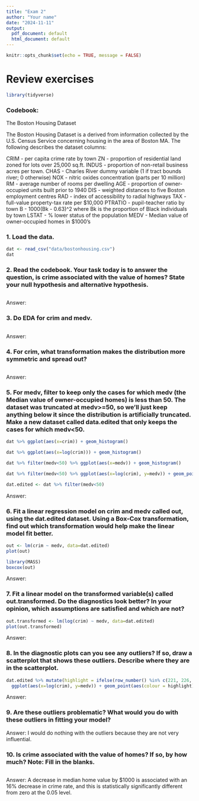 ```yaml
---
title: "Exam 2"
author: "Your name"
date: "2024-11-11"
output:
  pdf_document: default
  html_document: default
---
```


```r
knitr::opts_chunk$set(echo = TRUE, message = FALSE)
```

# Review exercises 

```r
library(tidyverse)
```
### Codebook:
The Boston Housing Dataset

The Boston Housing Dataset is a derived from information collected by the U.S. Census Service concerning housing in the area of Boston MA. The following describes the dataset columns:

CRIM - per capita crime rate by town
ZN - proportion of residential land zoned for lots over 25,000 sq.ft.
INDUS - proportion of non-retail business acres per town.
CHAS - Charles River dummy variable (1 if tract bounds river; 0 otherwise)
NOX - nitric oxides concentration (parts per 10 million)
RM - average number of rooms per dwelling
AGE - proportion of owner-occupied units built prior to 1940
DIS - weighted distances to five Boston employment centres
RAD - index of accessibility to radial highways
TAX - full-value property-tax rate per $10,000
PTRATIO - pupil-teacher ratio by town
B - 1000(Bk - 0.63)^2 where Bk is the proportion of Black individuals by town
LSTAT - % lower status of the population
MEDV - Median value of owner-occupied homes in $1000's



### 1. Load the data.

```r


dat <- read_csv("data/bostonhousing.csv")
dat
```

### 2. Read the codebook. Your task today is to answer the question, is crime associated with the value of homes? State your null hypothesis and alternative hypothesis.
```r

```

Answer: 

### 3. Do EDA for crim and medv. 

```r

```

Answer: 

### 4. For crim, what transformation makes the distribution more symmetric and spread out? 

```r

```

Answer: 

### 5. For medv, filter to keep only the cases for which medv (the Median value of owner-occupied homes) is less than 50. The dataset was truncated at medv>=50, so we'll just keep anything below it since the distribution is artificially truncated. Make a new dataset called data.edited that only keeps the cases for which medv<50.
```r
dat %>% ggplot(aes(x=crim)) + geom_histogram()

dat %>% ggplot(aes(x=log(crim))) + geom_histogram()

dat %>% filter(medv<50) %>% ggplot(aes(x=medv)) + geom_histogram()

dat %>% filter(medv<50) %>% ggplot(aes(x=log(crim), y=medv)) + geom_point()

dat.edited <- dat %>% filter(medv<50)

```

Answer: 

### 6. Fit a linear regression model on crim and medv called out, using the dat.edited dataset. Using a Box-Cox transformation, find out which transformation would help make the linear model fit better.

```r
out <- lm(crim ~ medv, data=dat.edited)
plot(out)

library(MASS)
boxcox(out)

```

Answer: 

### 7. Fit a linear model on the transformed variable(s) called out.transformed. Do the diagnostics look better? In your opinion, which assumptions are satisfied and which are not? 

```r
out.transformed <- lm(log(crim) ~ medv, data=dat.edited)
plot(out.transformed)

```

Answer: 



### 8. In the diagnostic plots can you see any outliers? If so, draw a scatterplot that shows these outliers. Describe where they are in the scatterplot. 

```r
dat.edited %>% mutate(highlight = ifelse(row_number() %in% c(221, 226, 254, 392, 394), "highlight", "normal")) %>%
  ggplot(aes(x=log(crim), y=medv)) + geom_point(aes(colour = highlight))

```

Answer: 


### 9. Are these outliers problematic? What would you do with these outliers in fitting your model? 

Answer: I would do nothing with the outliers because they are not very influential. 

### 10. Is crime associated with the value of homes? If so, by how much? Note: Fill in the blanks.

```r

```

Answer: A decrease in median home value by $1000 is associated with an 16% decrease in crime rate, and this is statistically significantly different from zero at the 0.05 level. 




